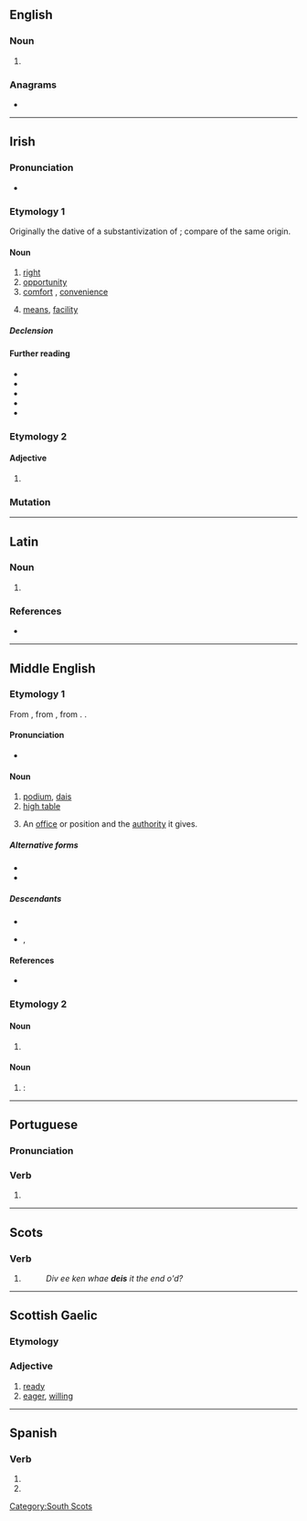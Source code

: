 ==English==

===Noun===
{{en-noun}}

# {{obsolete form of|en|dais}}

{{Webster 1913}}

===Anagrams===
* {{anagrams|en|a=deis|-side|Desi|Dies|EIDs|Eids|IDEs|IEDs|Ides|SEID|Side|desi|dies|eids|ides|side|sied}}

----

==Irish==

===Pronunciation===
* {{IPA|ga|/ˈdʲɛʃ/}}

===Etymology 1===
Originally the dative of a substantivization of {{m|ga|deas|t=right}}; compare {{inh|ga|mga|des|t=arrangement, order}} of the same origin.

====Noun====
{{ga-noun|f|deise|deiseanna}}

# [[right]] {{gloss|side opposite left}}
# [[opportunity]] {{gloss|chance for advancement, progress or profit}}
# [[comfort]] {{gloss|something that offers comfort}}, [[convenience]]
#: {{uxi|ga|'''deiseanna''' nua-aoiseacha|modern conveniences}}
# [[means]], [[facility]] {{gloss|physical means or contrivance for doing something}}

=====Declension=====
{{ga-decl-f2|d|eis|eise|pl=eiseanna}}

====Further reading====
* {{R:ga:Corpas|pos=n}}
* {{R:DIL|15738|head=des {{m-g|arrangement, order}}}}
* {{R:DIL|15783|head=dess {{q|adjective}} {{m-g|right, south}}}}
* {{R:ga:Dinneen 1927}}
* {{R:ga:Ó Dónaill}}

===Etymology 2===

====Adjective====
{{head|ga|adjective form}}

# {{inflection of|ga|deas||voc//gen|m|s|;|{{lb|ga|archaic}}|dat|f|s|gloss=right (opposite of left)}}

===Mutation===
{{ga-mut}}

----

==Latin==

===Noun===
{{la-noun-form|deīs}}

# {{inflection of|la|deus||dat//abl|p}}

===References===
* {{R:du Cange}}

----

==Middle English==

===Etymology 1===
From {{bor|enm|xno|deis}}, from {{der|enm|la|discus}}, from {{der|enm|grc|δίσκος}}. {{doublet|enm|disch}}.

====Pronunciation====
* {{IPA|enm|/dɛi̯s/|/dɛːs/|/dɛs/|/ˈdɛi̯əs/}}

====Noun====
{{head|enm|noun}}

# [[podium]], [[dais]]
# [[high table]]
# {{lb|enm|figuratively}} An [[office]] or position and the [[authority]] it gives.

=====Alternative forms=====
* {{alter|enm|deise|deies|dais|daies|deyse|deyes|days|dayes|des|dees|dese|dece|desse}}
* {{alter|enm|doise|doyse||late}}

=====Descendants=====
* {{desc|en|dais}}
* {{desc|sco|deas}}, {{l|sco|deece}}

====References====
* {{R:MED Online|deis|n|MED10912}}

===Etymology 2===

====Noun====
{{head|enm|noun}}

# {{alt form|enm|dees||die}}

====Noun====
{{head|enm|noun plural form}}

# {{alt form|enm|dees}}: {{plural of|enm|dee||die}}

{{topic|enm|Furniture}}

----

==Portuguese==

===Pronunciation===
{{pt-IPA}}

===Verb===
{{head|pt|verb form}}

# {{pt-verb-form-of|dar}}

----

==Scots==

===Verb===
{{head|sco|verb form}}

# {{sco-third-person singular of|dei}}
#: ''Div ee ken whae '''deis''' it the end o'd?''

----

==Scottish Gaelic==

===Etymology===
{{rfe|gd}}

===Adjective===
{{gd-adj}}

# [[ready]]
# [[eager]], [[willing]]

----

==Spanish==

===Verb===
{{head|es|verb form}}

# {{es-verb form of|mood=subj|tense=pres|num=p|pers=2|formal=n|ending=ar|dar}}
# {{es-verb form of|mood=imp|num=p|pers=2|formal=n|sense=-|ending=ar|dar}}

[[Category:South Scots]]